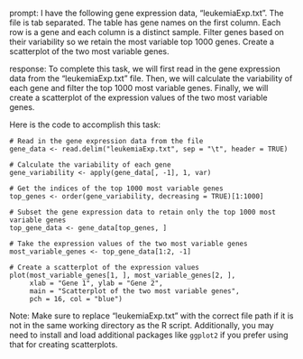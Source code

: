 prompt:
I have the following gene expression data, "leukemiaExp.txt". The file is tab separated. The table has gene names on the first column. Each row is a gene and each column is a distinct sample. Filter genes based on their variability so we retain the most variable top 1000 genes. Create a scatterplot of the two most variable genes.

response:
To complete this task, we will first read in the gene expression data from the "leukemiaExp.txt" file. Then, we will calculate the variability of each gene and filter the top 1000 most variable genes. Finally, we will create a scatterplot of the expression values of the two most variable genes.

Here is the code to accomplish this task:

```
# Read in the gene expression data from the file
gene_data <- read.delim("leukemiaExp.txt", sep = "\t", header = TRUE)

# Calculate the variability of each gene
gene_variability <- apply(gene_data[, -1], 1, var)

# Get the indices of the top 1000 most variable genes
top_genes <- order(gene_variability, decreasing = TRUE)[1:1000]

# Subset the gene expression data to retain only the top 1000 most variable genes
top_gene_data <- gene_data[top_genes, ]

# Take the expression values of the two most variable genes
most_variable_genes <- top_gene_data[1:2, -1]

# Create a scatterplot of the expression values
plot(most_variable_genes[1, ], most_variable_genes[2, ],
     xlab = "Gene 1", ylab = "Gene 2",
     main = "Scatterplot of the two most variable genes",
     pch = 16, col = "blue")
```

Note: Make sure to replace "leukemiaExp.txt" with the correct file path if it is not in the same working directory as the R script. Additionally, you may need to install and load additional packages like `ggplot2` if you prefer using that for creating scatterplots.
